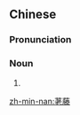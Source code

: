 ==Chinese==
{{zh-forms}}

===Pronunciation===
{{zh-pron
|m=lǎoténg
|c=lou5 tang4
|mn=láu-tîn
|cat=n
}}

===Noun===
{{zh-noun}}

# {{zh-alt-name|蔞葉|[[betel]]}}

[[zh-min-nan:荖藤]]